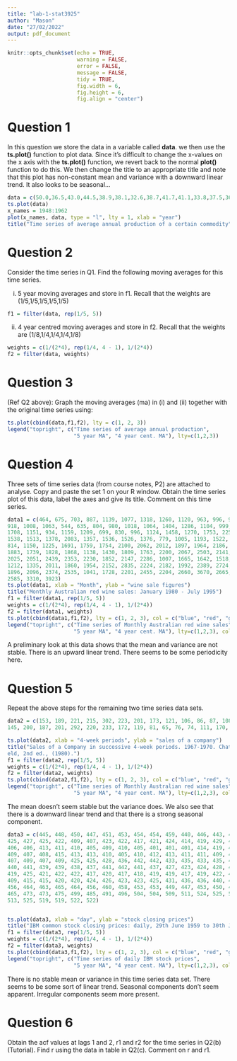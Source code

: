 ```yaml
---
title: "lab-1-stat3925"
author: "Mason"
date: "27/02/2022"
output: pdf_document 
---
```


```r
knitr::opts_chunk$set(echo = TRUE, 
                      warning = FALSE,
                      error = FALSE,
                      message = FALSE,
                      tidy = TRUE,
                      fig.width = 6, 
                      fig.height = 6, 
                      fig.align = "center")
```
# Question 1
In this question we store the data in a variable called **data**. we then use the **ts.plot()** function to plot data. Since it's difficult to change the x-values on the x axis with the **ts.plot()** function, we revert back to the normal **plot()** function to do this. We then change the title to an appropriate title and note that this plot has non-constant mean and variance with a downward linear trend. It also looks to be seasonal...
```r
data = c(50.0,36.5,43.0,44.5,38.9,38.1,32.6,38.7,41.7,41.1,33.8,37.5,36.5,38.6,33.1)
ts.plot(data)
x_names = 1948:1962
plot(x_names, data, type = "l", lty = 1, xlab = "year")
title("Time series of average annual production of a certain commodity")
```

# Question 2
Consider the time series in Q1. Find the following moving averages for this time series.

  (i) 5 year moving averages and store in f1. Recall that the weights are (1/5,1/5,1/5,1/5,1/5)
  
```r
f1 = filter(data, rep(1/5, 5))
```
  
  
  (ii) 4 year centred moving averages and store in f2. Recall that the weights are (1/8,1/4,1/4,1/4,1/8)
  
```r
weights = c(1/(2*4), rep(1/4, 4 - 1), 1/(2*4))
f2 = filter(data, weights)
```

# Question 3
(Ref Q2 above): Graph the moving averages (ma) in (i) and (ii) together with the original time series using: 

```r
ts.plot(cbind(data,f1,f2), lty = c(1, 2, 3))
legend("topright", c("Time series of average annual production",
                     "5 year MA", "4 year cent. MA"), lty=c(1,2,3))
```

# Question 4
Three sets of time series data (from course notes, P2) are attached to analyse. Copy and paste the set 1 on your R window. Obtain the time series plot of this data, label the axes and give its title. Comment on this time series.

```r
data1 = c(464, 675, 703, 887, 1139, 1077, 1318, 1260, 1120, 963, 996, 960, 530, 883, 894, 1045, 1199, 1287, 1565, 1577, 1076,
918, 1008, 1063, 544, 635, 804, 980, 1018, 1064, 1404, 1286, 1104, 999, 996, 1015, 615, 722, 832, 977, 1270, 1437, 1520,
1708, 1151, 934, 1159, 1209, 699, 830, 996, 1124, 1458, 1270, 1753, 2258, 1208, 1241, 1265, 1828, 809, 997, 1164, 1205,
1538, 1513, 1378, 2083, 1357, 1536, 1526, 1376, 779, 1005, 1193, 1522, 1539, 1546, 2116, 2326, 1596, 1356, 1553, 1613,
814, 1150, 1225, 1691, 1759, 1754, 2100, 2062, 2012, 1897, 1964, 2186, 966, 1549, 1538, 1612, 2078, 2137, 2907, 2249,
1883, 1739, 1828, 1868, 1138, 1430, 1809, 1763, 2200, 2067, 2503, 2141, 2103, 1972, 2181, 2344, 970, 1199, 1718, 1683,
2025, 2051, 2439, 2353, 2230, 1852, 2147, 2286, 1007, 1665, 1642, 1518, 1831, 2207, 2822, 2393, 2306, 1785, 2047, 2171,
1212, 1335, 2011, 1860, 1954, 2152, 2835, 2224, 2182, 1992, 2389, 2724, 891, 1247, 2017, 2257, 2255, 2255, 3057, 3330,
1896, 2096, 2374, 2535, 1041, 1728, 2201, 2455, 2204, 2660, 3670, 2665, 2639, 2226, 2586, 2684, 1185, 1749, 2459, 2618,
2585, 3310, 3923)
ts.plot(data1, xlab = "Month", ylab = "wine sale figures")
title("Monthly Australian red wine sales: January 1980 - July 1995")
f1 = filter(data1, rep(1/5, 5))
weights = c(1/(2*4), rep(1/4, 4 - 1), 1/(2*4))
f2 = filter(data1, weights)
ts.plot(cbind(data1,f1,f2), lty = c(1, 2, 3), col = c("blue", "red", "green"))
legend("topright", c("Time series of Monthly Australian red wine sales",
                     "5 year MA", "4 year cent. MA"), lty=c(1,2,3), col = c("blue", "red", "green"))
```


A preliminary look at this data shows that the mean and variance are not stable. There is an upward linear trend. There seems to be some periodicity here.

  
# Question 5
Repeat the above steps for the remaining two time series data sets.

```r
data2 = c(153, 189, 221, 215, 302, 223, 201, 173, 121, 106, 86, 87, 108, 133, 177, 241, 228, 283, 255, 238, 164, 128, 108, 87, 74, 95,
145, 200, 187, 201, 292, 220, 233, 172, 119, 81, 65, 76, 74, 111, 170, 243, 178, 248, 202, 163, 139, 120, 96, 95, 53, 94)

ts.plot(data2, xlab = "4-week periods", ylab = "sales of a company")
title("Sales of a Company in successive 4-week periods. 1967-1970. Chat
eld, 2nd ed., (1980).")
f1 = filter(data2, rep(1/5, 5))
weights = c(1/(2*4), rep(1/4, 4 - 1), 1/(2*4))
f2 = filter(data2, weights)
ts.plot(cbind(data2,f1,f2), lty = c(1, 2, 3), col = c("blue", "red", "green"))
legend("topright", c("Time series of Monthly Australian red wine sales",
                     "5 year MA", "4 year cent. MA"), lty=c(1,2,3), col = c("blue", "red", "green"))
```
The mean doesn't seem stable but the variance does. We also see that there is a downward linear trend and that there is a strong seasonal component. 


```r
data3 = c(445, 448, 450, 447, 451, 453, 454, 454, 459, 440, 446, 443, 443, 440, 439, 435, 435, 436, 435, 435, 435, 433, 429, 428,
425, 427, 425, 422, 409, 407, 423, 422, 417, 421, 424, 414, 419, 429, 426, 425, 424, 425, 425, 424, 425, 421, 414, 410, 411,
406, 406, 413, 411, 410, 405, 409, 410, 405, 401, 401, 401, 414, 419, 425, 423, 411, 414, 420, 412, 415, 412, 412, 411, 412,
409, 407, 408, 415, 413, 413, 410, 405, 410, 412, 413, 411, 411, 409, 406, 407, 410, 408, 408, 409, 410, 409, 405, 406, 405,
407, 409, 407, 409, 425, 425, 428, 436, 442, 442, 433, 435, 433, 435, 429, 439, 437, 439, 438, 435, 433, 437, 437, 444, 441,
440, 441, 439, 439, 438, 437, 441, 442, 441, 437, 427, 423, 424, 428, 428, 431, 425, 423, 420, 426, 418, 416, 419, 418, 416,
419, 425, 421, 422, 422, 417, 420, 417, 418, 419, 419, 417, 419, 422, 423, 422, 421, 421, 419, 418, 421, 420, 413, 413, 408,
409, 415, 415, 420, 420, 424, 426, 423, 423, 425, 431, 436, 436, 440, 436, 443, 445, 439, 443, 445, 450, 461, 471, 467, 462,
456, 464, 463, 465, 464, 456, 460, 458, 453, 453, 449, 447, 453, 450, 459, 457, 453, 455, 453, 450, 456, 461, 463, 463, 461,
465, 473, 473, 475, 499, 485, 491, 496, 504, 504, 509, 511, 524, 525, 541, 531, 529, 530, 531, 527, 525, 519, 514, 509, 505,
513, 525, 519, 519, 522, 522)


ts.plot(data3, xlab = "day", ylab = "stock closing prices")
title("IBM common stock closing prices: daily, 29th June 1959 to 30th June 1960. Box & Jenkins (1976)")
f1 = filter(data3, rep(1/5, 5))
weights = c(1/(2*4), rep(1/4, 4 - 1), 1/(2*4))
f2 = filter(data3, weights)
ts.plot(cbind(data3,f1,f2), lty = c(1, 2, 3), col = c("blue", "red", "green"))
legend("topright", c("Time series of daily IBM stock prices",
                     "5 year MA", "4 year cent. MA"), lty=c(1,2,3), col = c("blue", "red", "green"))
```

There is no stable mean or variance in this time series data set. There seems to be some sort of linear trend. Seasonal components don't seem apparent. Irregular components seem more present. 

# Question 6
Obtain the acf values at lags 1 and 2, r1 and r2 for the time series in Q2(b) (Tutorial). Find r using the data in table in Q2(c). Comment on r and r1.
  